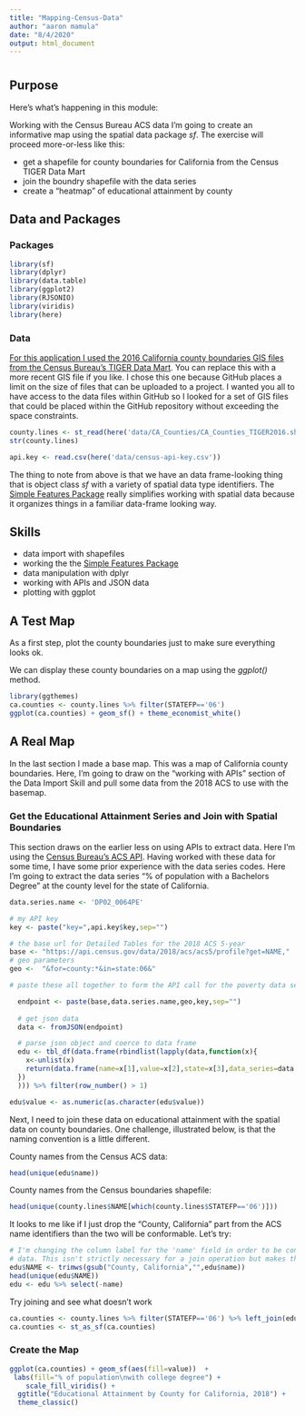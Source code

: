 ```yaml
---
title: "Mapping-Census-Data"
author: "aaron mamula"
date: "8/4/2020"
output: html_document
---
```


# {.tabset .tabset-fade .tabset-pills}

## Purpose

Here's what's happening in this module: 

Working with the Census Bureau ACS data I'm going to create an informative map using the spatial data package *sf*. The exercise will proceed more-or-less like this:

* get a shapefile for county boundaries for California from the Census TIGER Data Mart
* join the boundry shapefile with the data series 
* create a "heatmap" of educational attainment by county

## Data and Packages {.tabset}

### Packages

```r
library(sf)
library(dplyr)
library(data.table)
library(ggplot2)
library(RJSONIO)
library(viridis)
library(here)
```

### Data

[For this application I used the 2016 California county boundaries GIS files from the Census Bureau's TIGER Data Mart](https://catalog.data.gov/dataset/tiger-line-shapefile-2016-state-california-current-county-subdivision-state-based). You can replace this with a more recent GIS file if you like. I chose this one because GitHub places a limit on the size of files that can be uploaded to a project. I wanted you all to have access to the data files within GitHub so I looked for a set of GIS files that could be placed within the GitHub repository without exceeding the space constraints. 

```r

county.lines <- st_read(here('data/CA_Counties/CA_Counties_TIGER2016.shp'))
str(county.lines)

api.key <- read.csv(here('data/census-api-key.csv'))
```

The thing to note from above is that we have an data frame-looking thing that is object class *sf* with a variety of spatial data type identifiers. The [Simple Features Package](https://r-spatial.github.io/sf/articles/sf1.html) really simplifies working with spatial data because it organizes things in a familiar data-frame looking way.

## Skills

* data import with shapefiles
* working the the [Simple Features Package](https://r-spatial.github.io/sf/articles/sf1.html)
* data manipulation with dplyr
* working with APIs and JSON data
* plotting with ggplot

## A Test Map

As a first step, plot the county boundaries just to make sure everything looks ok. 

We can display these county boundaries on a map using the *ggplot()* method. 

```r
library(ggthemes)
ca.counties <- county.lines %>% filter(STATEFP=='06')
ggplot(ca.counties) + geom_sf() + theme_economist_white()
```

## A Real Map

In the last section I made a base map. This was a map of California county boundaries. Here, I'm going to draw on the "working with APIs" section of the Data Import Skill and pull some data from the 2018 ACS to use with the basemap.

### Get the Educational Attainment Series and Join with Spatial Boundaries

This section draws on the earlier less on using APIs to extract data. Here I'm using the [Census Bureau's ACS API](https://www.census.gov/data/developers/data-sets.html). Having worked with these data for some time, I have some prior experience with the data series codes. Here I'm going to extract the data series "% of population with a Bachelors Degree" at the county level for the state of California.


```r
data.series.name <- 'DP02_0064PE'

# my API key
key <- paste("key=",api.key$key,sep="")

# the base url for Detailed Tables for the 2018 ACS 5-year
base <- "https://api.census.gov/data/2018/acs/acs5/profile?get=NAME,"
# geo parameters
geo <-  "&for=county:*&in=state:06&"

# paste these all together to form the API call for the poverty data series

  endpoint <- paste(base,data.series.name,geo,key,sep="")
  
  # get json data
  data <- fromJSON(endpoint)

  # parse json object and coerce to data frame
  edu <- tbl_df(data.frame(rbindlist(lapply(data,function(x){
    x<-unlist(x)
    return(data.frame(name=x[1],value=x[2],state=x[3],data_series=data.series.name))
  })
  ))) %>% filter(row_number() > 1)

edu$value <- as.numeric(as.character(edu$value))    
```

Next, I need to join these data on educational attainment with the spatial data on county boundaries. One challenge, illustrated below, is that the naming convention is a little different. 

County names from the Census ACS data:
```r
head(unique(edu$name))
```

County names from the Census boundaries shapefile:
```r
head(unique(county.lines$NAME[which(county.lines$STATEFP=='06')]))
```

It looks to me like if I just drop the "County, California" part from the ACS name identifiers than the two will be conformable. Let's try:

```r
# I'm changing the column label for the 'name' field in order to be conformable with the county lines
# data. This isn't strictly necessary for a join operation but makes things easier.
edu$NAME <- trimws(gsub("County, California","",edu$name))
head(unique(edu$NAME))
edu <- edu %>% select(-name)
```

Try joining and see what doesn't work
```r

ca.counties <- county.lines %>% filter(STATEFP=='06') %>% left_join(edu,by=c('NAME'))
ca.counties <- st_as_sf(ca.counties)  
```


### Create the Map

```r
ggplot(ca.counties) + geom_sf(aes(fill=value))  + 
 labs(fill="% of population\nwith college degree") +
    scale_fill_viridis() +
  ggtitle("Educational Attainment by County for California, 2018") +
  theme_classic()

```
